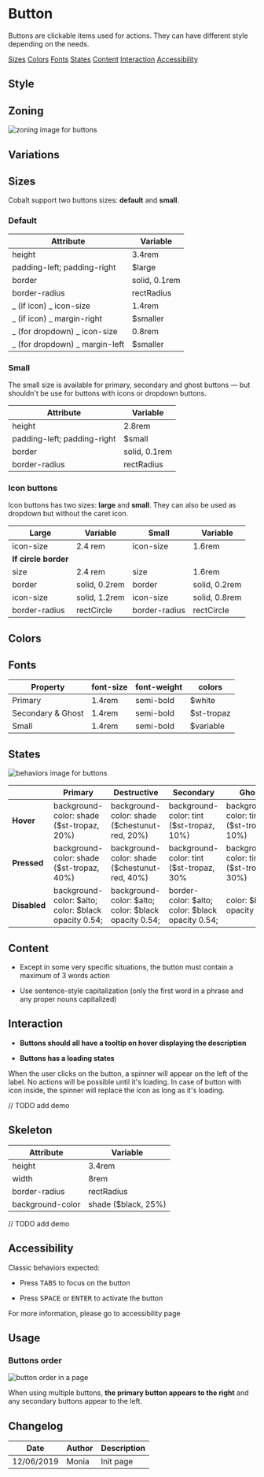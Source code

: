 
<Meta title="Guidelines|Components/Button" />

# Button

Buttons are clickable items used for actions. They can have different style depending on the needs.

<Row>
	<Col centered="all">
		<a href="#margins">Sizes</a>
	</Col>
	<Col centered="all">
		<a href="#default">Colors</a>
	</Col>
	<Col centered="all">
		<a href="#selected">Fonts</a>
	</Col>
	<Col centered="all">
		<a href="#hover">States</a>
	</Col>
	<Col centered="all">
		<a href="#focus">Content</a>
	</Col>
	<Col centered="all">
		<a href="#active">Interaction</a>
	</Col>
	<Col centered="all">
		<a href="#disabled">Accessibility</a>
	</Col>
</Row>

## Style

## Zoning

<img src={btnZoning} alt="zoning image for buttons" className="full" class="full" />

## Variations

<Row>
	<Col centered="all">
		<Story id="components-button--primary" />
	</Col>
</Row>
<Row>
	<Col centered="all">
		<Story id="components-button--destructive" />
	</Col>
</Row>
<Row>
	<Col centered="all">
		<Story id="components-button--secondary" />
	</Col>
</Row>
<Row>
	<Col centered="all">
		<Story id="components-button--ghost" />
	</Col>
</Row>
<Row>
	<Col centered="all">
		<Story id="components-button--icon" />
	</Col>
</Row>

## Sizes <a id="sizes" />

Cobalt support two buttons sizes: **default** and **small**.

### Default

| Attribute                      | Variable      |
| ------------------------------ | ------------- |
| height                         | 3.4rem        |
| padding-left; padding-right    | \$large       |
| border                         | solid, 0.1rem |
| border-radius                  | rectRadius    |
| _ (if icon) _ icon-size        | 1.4rem        |
| _ (if icon) _ margin-right     | \$smaller     |
| _ (for dropdown) _ icon-size   | 0.8rem        |
| _ (for dropdown) _ margin-left | \$smaller     |

### Small

The small size is available for primary, secondary and ghost buttons — but shouldn't be use for buttons with icons or dropdown buttons.

| Attribute                   | Variable      |
| --------------------------- | ------------- |
| height                      | 2.8rem        |
| padding-left; padding-right | \$small       |
| border                      | solid, 0.1rem |
| border-radius               | rectRadius    |

### Icon buttons

Icon buttons has two sizes: **large** and **small**. They can also be used as dropdown but without the caret icon.

| Large                | Variable      | Small         | Variable      |
| -------------------- | ------------- | ------------- | ------------- |
| icon-size            | 2.4 rem       | icon-size     | 1.6rem        |
| **If circle border** |
| size                 | 2.4 rem       | size          | 1.6rem        |
| border               | solid, 0.2rem | border        | solid, 0.2rem |
| icon-size            | solid, 1.2rem | icon-size     | solid, 0.8rem |
| border-radius        | rectCircle    | border-radius | rectCircle    |

## Colors

## Fonts

| Property          | font-size | font-weight | colors      |
| ----------------- | --------- | ----------- | ----------- |
| Primary           | 1.4rem    | semi-bold   | \$white     |
| Secondary & Ghost | 1.4rem    | semi-bold   | \$st-tropaz |
| Small             | 1.4rem    | semi-bold   | \$variable  |

## States

<img src={btnBehaviors} alt="behaviors image for buttons" className="full" class="full" />

|              | Primary                                              | Destructive                                          | Secondary                                        | Ghost                                     | Icon                          |
| ------------ | ---------------------------------------------------- | ---------------------------------------------------- | ------------------------------------------------ | ----------------------------------------- | ----------------------------- |
| **Hover**    | background-color: shade (\$st-tropaz, 20%)           | background-color: shade (\$chestunut-red, 20%)       | background-color: tint (\$st-tropaz, 10%)        | background-color: tint (\$st-tropaz, 10%) | color: tint (\$variable, 20%) |
| **Pressed**  | background-color: shade (\$st-tropaz, 40%)           | background-color: shade (\$chestunut-red, 40%)       | background-color: tint (\$st-tropaz, 30%         | background-color: tint (\$st-tropaz, 30%) | color: tint (\$variable, 40%) |
| **Disabled** | background-color: $alto; color: $black opacity 0.54; | background-color: $alto; color: $black opacity 0.54; | border-color: $alto; color: $black opacity 0.54; | color: \$black opacity 0.54;              | color: \$black opacity 0.54;  |

## Content

- Except in some very specific situations, the button must contain a maximum of 3 words action

- Use sentence-style capitalization (only the first word in a phrase and any proper nouns capitalized)

## Interaction

- **Buttons should all have a tooltip on hover displaying the description**

<Row>
	<Col>
		<Story id="components-tooltip--basic" />
	</Col>
</Row>

- **Buttons has a loading states**

When the user clicks on the button, a spinner will appear on the left of the label. No actions will be possible until it's loading.
In case of button with icon inside, the spinner will replace the icon as long as it's loading.

// TODO add demo

## Skeleton

| Attribute        | Variable             |
| ---------------- | -------------------- |
| height           | 3.4rem               |
| width            | 8rem                 |
| border-radius    | rectRadius           |
| background-color | shade (\$black, 25%) |

// TODO add demo

## Accessibility

Classic behaviors expected:

- Press <kbd>TABS</kbd> to focus on the button

- Press <kbd>SPACE</kbd> or <kbd>ENTER</kbd> to activate the button

For more information, please go to accessibility page

## Usage

### Buttons order

<img src={btnOrder} alt="button order in a page" className="full" class="full" />

When using multiple buttons, **the primary button appears to the right** and any secondary buttons appear to the left.

## Changelog

| Date       | Author | Description |
| ---------- | ------ | ----------- |
| 12/06/2019 | Monia  | Init page   |
